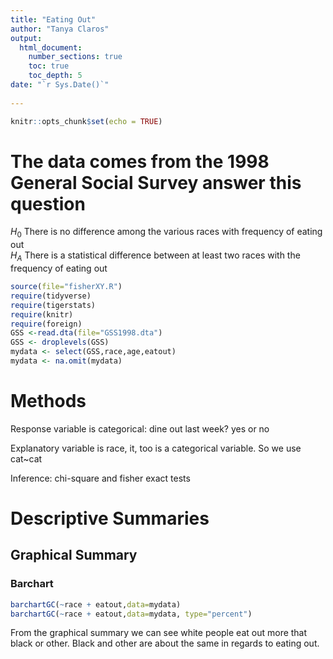```yaml
---
title: "Eating Out"
author: "Tanya Claros"
output: 
  html_document:
    number_sections: true
    toc: true
    toc_depth: 5
date: "`r Sys.Date()`"    
    
---
```


```r
knitr::opts_chunk$set(echo = TRUE)
```

# The data comes from the 1998 General Social Survey answer this question

$H_0$ There is no difference among the various races with frequency of eating out  
$H_A$ There is a statistical difference between at least two races with the frequency of eating out  


```r
source(file="fisherXY.R")
require(tidyverse)
require(tigerstats)
require(knitr)
require(foreign)
GSS <-read.dta(file="GSS1998.dta")
GSS <- droplevels(GSS)
mydata <- select(GSS,race,age,eatout)
mydata <- na.omit(mydata)
```

# Methods

Response variable is categorical: dine out last week? yes or no

Explanatory variable is race, it, too is a categorical variable. 
So we use cat~cat

Inference: chi-square and fisher exact tests

# Descriptive Summaries

## Graphical Summary

### Barchart

```r
barchartGC(~race + eatout,data=mydata)
barchartGC(~race + eatout,data=mydata, type="percent")

```
  
From the graphical summary we can see white people eat out more that black or other. Black and other are about the same in regards to eating out. 










